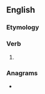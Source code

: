 ==English==

===Etymology===
{{suffix|en|heal|eth|nocat=1}}

===Verb===
{{head|en|verb form}}

# {{en-archaic third-person singular of|heal}}

===Anagrams===
* {{anagrams|en|a=aeehhlt|e-health|eHealth|healthe}}